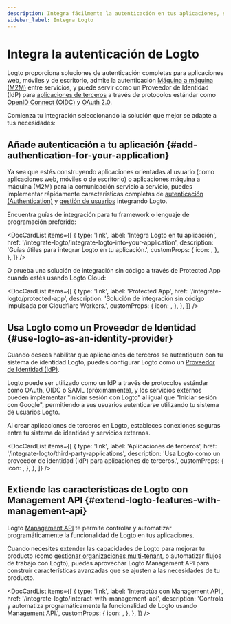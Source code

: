 ```yaml
---
description: Integra fácilmente la autenticación en tus aplicaciones, sirve como IdP para autorizar aplicaciones OAuth y utiliza APIs de autenticación, todo con identidad federada.
sidebar_label: Integra Logto
---
```



# Integra la autenticación de Logto

Logto proporciona soluciones de autenticación completas para aplicaciones web, móviles y de escritorio, admite la autenticación [Máquina a máquina (M2M)](/quick-starts/m2m) entre servicios, y puede servir como un Proveedor de Identidad (IdP) para [aplicaciones de terceros](/integrate-logto/third-party-applications) a través de protocolos estándar como [OpenID Connect (OIDC)](https://auth.wiki/openid-connect) y [OAuth 2.0](https://auth.wiki/oauth-2.0).

Comienza tu integración seleccionando la solución que mejor se adapte a tus necesidades:

## Añade autenticación a tu aplicación \{#add-authentication-for-your-application}

Ya sea que estés construyendo aplicaciones orientadas al usuario (como aplicaciones web, móviles o de escritorio) o aplicaciones máquina a máquina (M2M) para la comunicación servicio a servicio, puedes implementar rápidamente características completas de [autenticación (Authentication)](/end-user-flows) y [gestión de usuarios](/user-management) integrando Logto.

Encuentra guías de integración para tu framework o lenguaje de programación preferido:

<DocCardList
  items={[
    {
      type: 'link',
      label: 'Integra Logto en tu aplicación',
      href: '/integrate-logto/integrate-logto-into-your-application',
      description: 'Guías útiles para integrar Logto en tu aplicación.',
      customProps: {
        icon: <GuidesIcon />,
      },
    },
  ]}
/>

O prueba una solución de integración sin código a través de Protected App cuando estés usando Logto Cloud:

<DocCardList
  items={[
    {
      type: 'link',
      label: 'Protected App',
      href: '/integrate-logto/protected-app',
      description: 'Solución de integración sin código impulsada por Cloudflare Workers.',
      customProps: {
        icon: <ProtectedAppIcon />,
      },
    },
  ]}
/>

## Usa Logto como un Proveedor de Identidad \{#use-logto-as-an-identity-provider}

Cuando desees habilitar que aplicaciones de terceros se autentiquen con tu sistema de identidad Logto, puedes configurar Logto como un [Proveedor de Identidad (IdP)](https://auth.wiki/identity-provider).

Logto puede ser utilizado como un IdP a través de protocolos estándar como OAuth, OIDC o SAML (próximamente), y los servicios externos pueden implementar "Iniciar sesión con Logto" al igual que "Iniciar sesión con Google", permitiendo a sus usuarios autenticarse utilizando tu sistema de usuarios Logto.

Al crear aplicaciones de terceros en Logto, estableces conexiones seguras entre tu sistema de identidad y servicios externos.

<DocCardList
  items={[
    {
      type: 'link',
      label: 'Aplicaciones de terceros',
      href: '/integrate-logto/third-party-applications',
      description: 'Usa Logto como un proveedor de identidad (IdP) para aplicaciones de terceros.',
      customProps: {
        icon: <IntegrateIcon width={20} height={20} />,
      },
    },
  ]}
/>

## Extiende las características de Logto con Management API \{#extend-logto-features-with-management-api}

Logto [Management API](https://openapi.logto.io/) te permite controlar y automatizar programáticamente la funcionalidad de Logto en tus aplicaciones.

Cuando necesites extender las capacidades de Logto para mejorar tu producto (como [gestionar organizaciones multi-tenant](/organizations), o automatizar flujos de trabajo con Logto), puedes aprovechar Logto Management API para construir características avanzadas que se ajusten a las necesidades de tu producto.

<DocCardList
  items={[
    {
      type: 'link',
      label: 'Interactúa con Management API',
      href: '/integrate-logto/interact-with-management-api',
      description:
        'Controla y automatiza programáticamente la funcionalidad de Logto usando Management API.',
      customProps: {
        icon: <CloudConnectionIcon />,
      },
    },
  ]}
/>
